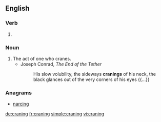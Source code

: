 ==English==

===Verb===
{{head|en|present participle}}

# {{present participle of|crane|lang=en}}

===Noun===
{{en-noun}}

# The act of one who cranes.
#* Joseph Conrad, ''The End of the Tether''
#*: His slow volubility, the sideways '''cranings''' of his neck, the black glances out of the very corners of his eyes {{...}}

===Anagrams===
* [[narcing#English|narcing]]

[[de:craning]]
[[fr:craning]]
[[simple:craning]]
[[vi:craning]]